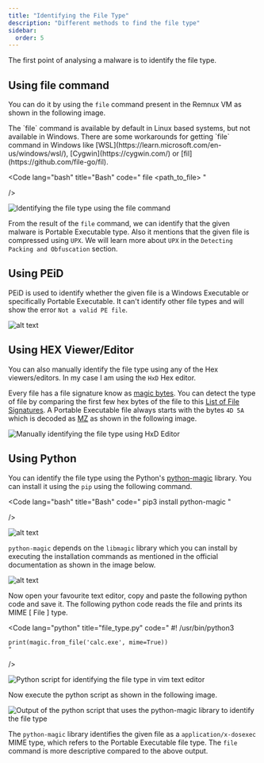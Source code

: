```yaml
---
title: "Identifying the File Type"
description: "Different methods to find the file type"
sidebar:
  order: 5
---
```



The first point of analysing a malware is to identify the file type.

## Using file command

You can do it by using the `file` command present in the Remnux VM as shown in the following image.

<Aside type="note">
  The `file` command is available by default in Linux based systems, but not
  available in Windows. There are some workarounds for getting `file` command in
  Windows like [WSL](https://learn.microsoft.com/en-us/windows/wsl/),
  [Cygwin](https://cygwin.com/) or [fil](https://github.com/file-go/fil).
</Aside>

<Code lang="bash" title="Bash"
    code="
    file <path_to_file>
    "

/>

![Identifying the file type using the file command](../assets/image-2.png)

From the result of the `file` command, we can identify that the given malware is Portable Executable type. Also it mentions that the given file is compressed using `UPX`. We will learn more about `UPX` in the `Detecting Packing and Obfuscation` section.

## Using PEiD

PEiD is used to identify whether the given file is a Windows Executable or specifically Portable Executable. It can't identify other file types and will show the error `Not a valid PE file`.

![alt text](../assets/image-42.png)

## Using HEX Viewer/Editor

You can also manually identify the file type using any of the Hex viewers/editors. In my case I am using the `HxD` Hex editor.

Every file has a file signature know as [magic bytes](<https://en.wikipedia.org/wiki/Magic_number_(programming)#In_files>). You can detect the type of file by comparing the first few hex bytes of the file to this [List of File Signatures](https://en.wikipedia.org/wiki/List_of_file_signatures). A Portable Executable file always starts with the bytes `4D 5A` which is decoded as [MZ](https://en.wikipedia.org/wiki/DOS_MZ_executable) as shown in the following image.

![Manually identifying the file type using HxD Editor](../assets/image-17.png)

## Using Python

You can identify the file type using the Python's [python-magic](https://pypi.org/project/python-magic/) library. You can install it using the `pip` using the following command.

<Code lang="bash" title="Bash"
    code="
    pip3 install python-magic
    "

/>

![alt text](../assets/image-18.png)

`python-magic` depends on the `libmagic` library which you can install by executing the installation commands as mentioned in the official documentation as shown in the image below.

![alt text](../assets/image-20.png)

Now open your favourite text editor, copy and paste the following python code and save it. The following python code reads the file and prints its MIME [ File ] type.

<Code lang="python" title="file_type.py"
    code="
    #! /usr/bin/python3


    print(magic.from_file('calc.exe', mime=True))
    "

/>

![Python script for identifying the file type in vim text editor](../assets/image-16.png)

Now execute the python script as shown in the following image.

![Output of the python script that uses the python-magic library to identify the file type](../assets/image-19.png)

The `python-magic` library identifies the given file as a `application/x-dosexec` MIME type, which refers to the Portable Executable file type. The `file` command is more descriptive compared to the above output.
